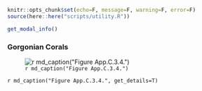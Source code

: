 ```r
knitr::opts_chunk$set(echo=F, message=F, warning=F, error=F)
source(here::here("scripts/utility.R"))
```

```r
get_modal_info()
```

### Gorgonian Corals

![`r md_caption("Figure App.C.3.4.")`](../img/cinms_cr/App.C.3.4_SWFSC_Fixed2007-2011_Gorgonians.jpg)

`r md_caption("Figure App.C.3.4.", get_details=T)`
